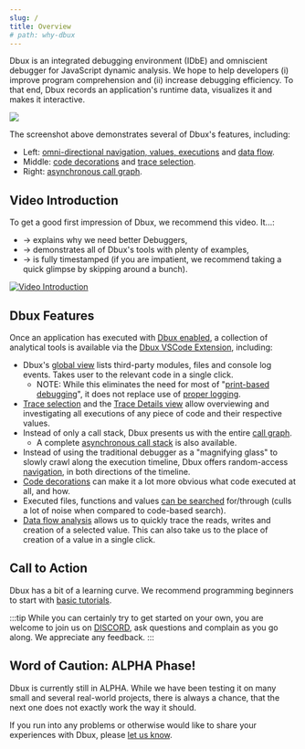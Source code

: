 ```yaml
---
slug: /
title: Overview
# path: why-dbux
---
```




<!-- future-work:
  → re-write this as visual intro to Dbux
  → give a clearer picture of what it can do and which scenarios work and which won't
    → limitations
      → e.g. issues w/ react and performance
    → future work: list of all directly and indirectly tested/experimented packages -->

Dbux is an integrated debugging environment (IDbE) and omniscient debugger for JavaScript dynamic analysis. We hope to help developers (i) improve program comprehension and (ii) increase debugging efficiency. To that end, Dbux records an application's runtime data, visualizes it and makes it interactive.

<Img screen src="dbux-all-async1.png" />

The screenshot above demonstrates several of Dbux's features, including:

* Left: [omni-directional navigation, values, executions](./features/07-trace-details.mdx) and [data flow](./features/50-data-flow.mdx).
* Middle: [code decorations](./features/04-code-decorations.mdx) and [trace selection](./features/06-select-trace.mdx).
* Right: [asynchronous call graph](./features/20-acg.mdx).

<!-- <a href="https://www.youtube.com/watch?v=m1ANEuZJFT8" target="_blank" alt="video">
   <img width="150px" src="https://img.youtube.com/vi/m1ANEuZJFT8/0.jpg" />
</a> -->


## Video Introduction

To get a good first impression of Dbux, we recommend this video. It...:

* → explains why we need better Debuggers,
* → demonstrates all of Dbux's tools with plenty of examples,
* → is fully timestamped (if you are impatient, we recommend taking a quick glimpse by skipping around a bunch).

[![Video Introduction](https://img.youtube.com/vi/N9W6rhHMKbA/0.jpg)](https://www.youtube.com/watch?v=N9W6rhHMKbA)



## Dbux Features

Once an application has executed with [Dbux enabled](./features/02-enable-dbux.mdx), a collection of analytical tools is available via the [Dbux VSCode Extension](./tools-and-configuration/01-dbux-code.mdx), including:

* Dbux's [global view](./features/08-global.mdx) lists third-party modules, files and console log events. Takes user to the relevant code in a single click.
  * NOTE: While this eliminates the need for most of "[print-based debugging](https://www.google.com/search?q=print-based+debugging&hl=en)", it does not replace use of [proper logging](https://www.google.com/search?q=logging+programming+best+practices).
* [Trace selection](./features/06-select-trace.mdx) and the [Trace Details view](./features/07-trace-details.mdx) allow overviewing and investigating all executions of any piece of code and their respective values.
* Instead of only a call stack, Dbux presents us with the entire [call graph](./features/10-call-graph.mdx).
  * A complete [asynchronous call stack](./features/10-call-graph.mdx#stack) is also available.
* Instead of using the traditional debugger as a "magnifying glass" to slowly crawl along the execution timeline, Dbux offers random-access [navigation](./features/07-trace-details.mdx#navigation), in both directions of the timeline.
* [Code decorations](./features/04-code-decorations.mdx) can make it a lot more obvious what code executed at all, and how.
* Executed files, functions and values [can be searched](./features/40-search.mdx) for/through (culls a lot of noise when compared to code-based search).
* [Data flow analysis](./features/50-data-flow.mdx) allows us to quickly trace the reads, writes and creation of a selected value. This can also take us to the place of creation of a value in a single click.

## Call to Action

Dbux has a bit of a learning curve. We recommend programming beginners to start with [basic tutorials](./dbux-practice/02-tutorial.md).

:::tip
While you can certainly try to get started on your own, you are welcome to join us on [DISCORD](https://discord.gg/8kR2a7h), ask questions and complain as you go along. We appreciate any feedback.
:::


## Word of Caution: ALPHA Phase!

Dbux is currently still in ALPHA. While we have been testing it on many small <CodeLink path="samples" /> and <CodeLink path="dbux-projects/src/projects" >several real-world projects</CodeLink>, there is always a chance, that the next one does not exactly work the way it should.

If you run into any problems or otherwise would like to share your experiences with Dbux, please [let us know](https://discord.gg/8kR2a7h).




<!-- ### Debugging Known vs. Unknown Code

TODO -->



<!-- These days, I personally feel even when debugging without Dbux that I start by strategizing, rather than "going with my gut" and put together a priority queue of places to check, before taking the next step. -->


<!-- Debugging is a quintessential task in the day-to-day life of a software developer. Something went wrong, and it is our job to fix it. Sometimes it is something that we did, sometimes it is someone else in our team, and sometimes it is under-documented, malfunctioning behavior or a regression in a dependency. Sometimes the bug is hiding in code we have recently been working on, sometimes it is hiding in code that we have almost entirely forgotten, sometimes it is hidden in the depth of the `node_modules` folder. -->

<!-- While debugging can be tough, we can get a leg up if we have designed a decent software architecture and proper working knowledge of used technology, frameworks and libraries. But even then,  -->



